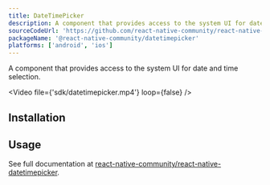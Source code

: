 ```yaml
---
title: DateTimePicker
description: A component that provides access to the system UI for date and time selection.
sourceCodeUrl: 'https://github.com/react-native-community/react-native-datetimepicker'
packageName: '@react-native-community/datetimepicker'
platforms: ['android', 'ios']
---
```



A component that provides access to the system UI for date and time selection.

<Video file={'sdk/datetimepicker.mp4'} loop={false} />

## Installation

<APIInstallSection href="https://github.com/react-native-community/react-native-datetimepicker#linking" />

## Usage

See full documentation at [react-native-community/react-native-datetimepicker](https://github.com/react-native-community/react-native-datetimepicker).
